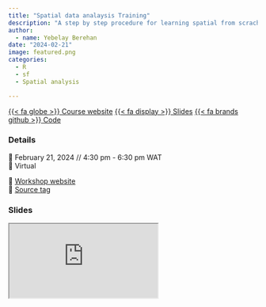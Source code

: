```yaml
---
title: "Spatial data analaysis Training"
description: "A step by step procedure for learning spatial from scrach"
author: 
  - name: Yebelay Berehan
date: "2024-02-21"
image: featured.png
categories:
  - R
  - sf
  - Spatial analysis

---
```


<span class="listing-btn-group">
<a href="https://yebelay.github.io/Spatail-Data-Slide/Spatial.html#/title-slide" class="btn" role="button">{{< fa globe >}} Course website</a> 
<a href="https://yebelay.github.io/Spatail-Data-Slide/Spatial.html#/title-slide" class="btn" role="button">{{< fa display >}} Slides</a> 
<a href="https://yebelay.github.io/Spatail-Data-Slide/Spatial.qmd" class="btn" role="button">{{< fa brands github >}} Code</a>

</span>

### Details

📆 February 21, 2024 // 4:30 pm - 6:30 pm WAT  
🏨 Virtual  

🏡 [Workshop website](https://jadeyryan.quarto.pub/rladies-abuja-quarto-params)  
🔖 [Source tag](https://github.com/jadeynryan/parameterized-quarto-workshop/releases/tag/rladies-abuja)




### Slides

<iframe class="slides" src="https://yebelay.github.io/Spatail-Data-Slide/Spatial.html#/title-slide"></iframe>

